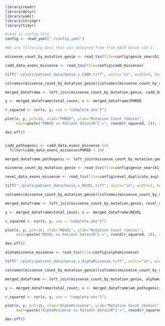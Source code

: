 ```r

library(readr)
library(dplyr)
library(yaml)
library(stringr)
library(tidyr)

#read in config file
config <- read_yaml("./config.yaml")

#We are filtering data that was obtained from from AACR Genie v16.1

missense_count_by_mutation_genie <- read_tsv(file=config$genie_smarcb1_missense_mutation_freq)

cadd_data_exons_missense <- read_tsv(file=config$cadd_missense)

```





```r

tiff("./plots/patient_data/Genie_v_CADD.tiff", units="in", width=5, height=5, res=300)

colnames(missense_count_by_mutation_genie)[colnames(missense_count_by_mutation_genie) == "genie_missense$`Protein Change`"] <- "Protein_Change"

merged_dataframe <- left_join(missense_count_by_mutation_genie, cadd_data_exons_missense, by = c("Protein_Change" = "AA_Substitution"))

y <- merged_dataframe$total_count; x <- merged_dataframe$PHRED

r_squared <- cor(x, y, use = "complete.obs")^2

plot(x, y, pch=16, xlab="PHRED", ylab="Mutation Count (Genie)",
     main=paste("PHRED vs Patient Data\nR^2 =", round(r_squared, 2)), cex=0.5)

dev.off()


cadd_pathogenic <- cadd_data_exons_missense %>%
  filter(cadd_data_exons_missense$PHRED > 20)

merged_dataframe_pathogenic <- left_join(missense_count_by_mutation_genie, cadd_data_exons_missense, by = c("Protein_Change" = "AA_Substitution"))


```


```r

missense_count_by_mutation_genie <- read_tsv(file=config$genie_smarcb1_missense_mutation_freq)

revel_data_exons_missense <- read_tsv(file=config$revel_duplicate_avg)

```




```r

tiff("./plots/patient_data/Genie_v_REVEL.tiff", units="in", width=5, height=5, res=300)

colnames(missense_count_by_mutation_genie)[colnames(missense_count_by_mutation_genie) == "genie_missense$`Protein Change`"] <- "AA_Substitution"

merged_dataframe <- left_join(missense_count_by_mutation_genie, revel_data_exons_missense, by = c("AA_Substitution" = "AA_Substitution"))

y <- merged_dataframe$total_count; x <- merged_dataframe$REVEL

r_squared <- cor(x, y, use = "complete.obs")^2

plot(x, y, pch=16, xlab="REVEL", ylab="Mutation Count (Genie)",
     main=paste("REVEL vs Patient Data\nR^2 =", round(r_squared, 2)), cex=0.5)

dev.off()


```


```r
alphamissense_missense <- read_tsv(file=config$alphamissense)
```


```r

tiff("./plots/patient_data/Genie_v_AlphaMissense.tiff", units="in", width=5, height=5, res=300)

colnames(missense_count_by_mutation_genie)[colnames(missense_count_by_mutation_genie) == "genie_missense$`Protein Change`"] <- "AA_Substitution"

merged_dataframe <- left_join(missense_count_by_mutation_genie, alphamissense_missense, by = c("AA_Substitution" = "protein_variant"))

y <- merged_dataframe$total_count; x <- merged_dataframe$am_pathogenicity

r_squared <- cor(x, y, use = "complete.obs")^2

plot(x, y, pch=16, xlab="AlphaMissense", ylab="Mutation Count (Genie)",
     main=paste("AlphaMissense vs Patient Data\nR^2 =", round(r_squared, 2)), cex=0.5)

dev.off()



```



